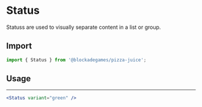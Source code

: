 
# Status

Statuss are used to visually separate content in a list or group.

## Import

```jsx
import { Status } from '@blockadegames/pizza-juice';
```

## Usage

<Stack wrap="wrap">
  <Status variant="white" />
  <Status variant="teal" />
  <Status variant="green" />
  <Status variant="pink" />
  <Status variant="yellow" />
</Stack>

---

```jsx
<Status variant="green" />
```
